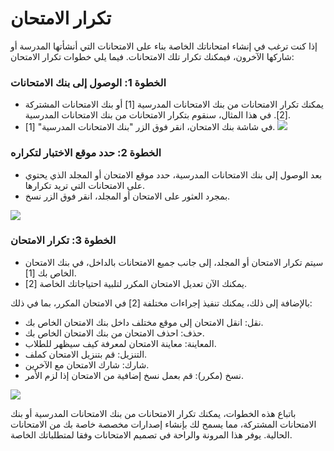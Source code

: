 
# تكرار الامتحان 

 إذا كنت ترغب في إنشاء امتحاناتك الخاصة بناء على الامتحانات التي أنشأتها المدرسة أو شاركها الآخرون، فيمكنك تكرار تلك الامتحانات. فيما يلي خطوات تكرار الامتحان: 

 ### الخطوة 1: الوصول إلى بنك الامتحانات 

 - يمكنك تكرار الامتحانات من بنك الامتحانات المدرسية [1] أو بنك الامتحانات المشتركة [2]. في هذا المثال، سنقوم بتكرار الامتحانات من بنك الامتحانات المدرسية. 
 - في شاشة بنك الامتحان، انقر فوق الزر "بنك الامتحانات المدرسية" [1]. 
 ![]( /img/utest/teacher/exam16.png) 

 ### الخطوة 2: حدد موقع الاختبار لتكراره 

 - بعد الوصول إلى بنك الامتحانات المدرسية، حدد موقع الامتحان أو المجلد الذي يحتوي على الامتحانات التي تريد تكرارها. 
 - بمجرد العثور على الامتحان أو المجلد، انقر فوق الزر نسخ. 

 ![]( /img/utest/teacher/exam17.png) 

 ### الخطوة 3: تكرار الامتحان 

 - سيتم تكرار الامتحان أو المجلد، إلى جانب جميع الامتحانات بالداخل، في بنك الامتحان الخاص بك [1]. 
 - يمكنك الآن تعديل الامتحان المكرر لتلبية احتياجاتك الخاصة [2]. 

 بالإضافة إلى ذلك، يمكنك تنفيذ إجراءات مختلفة [2] في الامتحان المكرر، بما في ذلك: 

 - نقل: انقل الامتحان إلى موقع مختلف داخل بنك الامتحان الخاص بك. 
 - حذف: احذف الامتحان من بنك الامتحان الخاص بك. 
 - المعاينة: معاينة الامتحان لمعرفة كيف سيظهر للطلاب. 
 - التنزيل: قم بتنزيل الامتحان كملف. 
 - شارك: شارك الامتحان مع الآخرين. 
 - نسخ (مكرر): قم بعمل نسخ إضافية من الامتحان إذا لزم الأمر. 

 ![]( /img/utest/teacher/exam18.png) 

 باتباع هذه الخطوات، يمكنك تكرار الامتحانات من بنك الامتحانات المدرسية أو بنك الامتحانات المشتركة، مما يسمح لك بإنشاء إصدارات مخصصة خاصة بك من الامتحانات الحالية. يوفر هذا المرونة والراحة في تصميم الامتحانات وفقا لمتطلباتك الخاصة.
